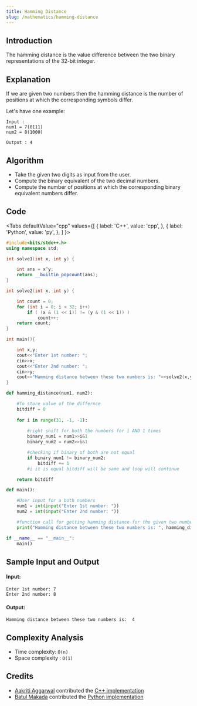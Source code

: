 ```yaml
---
title: Hamming Distance
slug: /mathematics/hamming-distance
---
```


## Introduction

The hamming distance is the value difference between the two binary representations of the 32-bit integer.

## Explanation

If we are given two numbers then the hamming distance is the number of positions at which the corresponding symbols differ.

Let's have one example: 
```
Input :
num1 = 7(0111)
num2 = 8(1000)

Output : 4
```

## Algorithm

- Take the given two digits as input from the user.
- Compute the binary equivalent of the two decimal numbers.
- Compute the number of positions at which the corresponding binary equivalent numbers differ.

## Code


<Tabs
  defaultValue="cpp"
  values={[
    { label: 'C++', value: 'cpp', },
    { label: 'Python', value: 'py', },
  ]
}>
<TabItem value="cpp">

```cpp
#include<bits/stdc++.h> 
using namespace std;

int solve1(int x, int y) {

    int ans = x^y;
    return __builtin_popcount(ans); 
}

int solve2(int x, int y) {

    int count = 0;
    for (int i = 0; i < 32; i++)
        if ( (x & (1 << i)) != (y & (1 << i)) )
            count++;
    return count;
}

int main(){

    int x,y; 
    cout<<"Enter 1st number: ";
    cin>>x;
    cout<<"Enter 2nd number: ";
    cin>>y;
    cout<<"Hamming distance between these two numbers is: "<<solve2(x,y)<<endl;
}
```

</TabItem>
<TabItem value="py">

```py
def hamming_distance(num1, num2):

    #To store value of the differnce
    bitdiff = 0
    
    for i in range(31, -1, -1):
        
        #right shift for both the numbers for i AND 1 times
        binary_num1 = num1>>i&1
        binary_num2 = num2>>i&1

        #checking if binary of both are not equal
        if binary_num1 != binary_num2:
            bitdiff += 1
        #i it is equal bitdiff will be same and loop will continue

    return bitdiff

def main():

    #User input for a both numbers
    num1 = int(input("Enter 1st number: "))
    num2 = int(input("Enter 2nd number: "))

    #function call for getting hamming distance for the given two numbers.
    print("Hamming distance between these two numbers is: ", hamming_distance(num1, num2))

if __name__ == "__main__":
    main()
```

</TabItem>
</Tabs>

## Sample Input and Output

#### Input:

```
Enter 1st number: 7
Enter 2nd number: 8
```

#### Output:

```
Hamming distance between these two numbers is:  4
```

## Complexity Analysis

- Time complexity: `O(n)`
- Space complexity : `O(1)`

## Credits

- [Aakriti Aggarwal](https://github.com/aakriti1318) contributed the [C++ implementation](https://github.com/TesseractCoding/NeoAlgo/blob/master/C-Plus-Plus/math/Hamming_Distance.cpp)
- [Batul Makada](https://github.com/batul02) contributed the [Python implementation](https://github.com/TesseractCoding/NeoAlgo/blob/master/Python/math/Hamming_distance.py)
